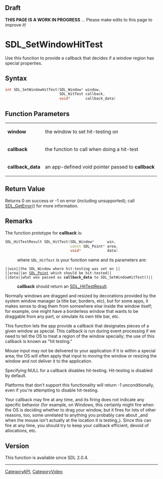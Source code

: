 == Draft ==

'''THIS PAGE IS A WORK IN PROGRESS''' ... Please make edits to this page to improve it!


<!-- #*^*^*^*^*See https://wiki.libsdl.org/SGFunctions for details on editing this page*^*^*^*^* -->


= SDL_SetWindowHitTest =
Use this function to provide a callback that decides if a window region has special properties.




== Syntax ==
<syntaxhighlight lang='c++'>
int SDL_SetWindowHitTest(SDL_Window* window,
                         SDL_HitTest callback,
                         void*       callback_data)
</syntaxhighlight>


== Function Parameters ==
{|
|'''window'''
|the window to set hit-testing on
|-
|'''callback'''
|the function to call when doing a hit-test
|-
|'''callback_data'''
|an app-defined void pointer passed to '''callback'''
|}


== Return Value ==
Returns 0 on success or -1 on error (including unsupported); call [[SDL_GetError]]() for more information.



== Remarks ==
The function prototype for '''callback''' is:
 <syntaxhighlight lang='c++'>
SDL_HitTestResult SDL_HitTest(SDL_Window*      win,
                              const SDL_Point* area,
                              void*            data)
</syntaxhighlight>
: where <code>SDL_HitTest</code> is your function name and its parameters are:
 ||<code>win</code>||the SDL_Window where hit-testing was set on ||
 ||<code>area</code>||an [[SDL_Point]] which should be hit-tested||
 ||<code>data</code>||what was passed as '''callback_data''' to SDL_SetWindowHitTest()||
: '''callback''' should return an [[SDL_HitTestResult]].

Normally windows are dragged and resized by decorations provided by the system window manager (a title bar, borders, etc), but for some apps, it makes sense to drag them from somewhere else inside the window itself; for example, one might have a borderless window that wants to be draggable from any part, or simulate its own title bar, etc.

This function lets the app provide a callback that designates pieces of a given window as special. This callback is run during event processing if we need to tell the OS to treat a region of the window specially; the use of this callback is known as "hit testing."

Mouse input may not be delivered to your application if it is within a special area; the OS will often apply that input to moving the window or resizing the window and not deliver it to the application.

Specifying NULL for a callback disables hit-testing. Hit-testing is disabled by default.

Platforms that don't support this functionality will return -1 unconditionally, even if you're attempting to disable hit-testing.

Your callback may fire at any time, and its firing does not indicate any specific behavior (for example, on Windows, this certainly might fire when the OS is deciding whether to drag your window, but it fires for lots of other reasons, too, some unrelated to anything you probably care about _and when the mouse isn't actually at the location it is testing_). Since this can fire at any time, you should try to keep your callback efficient, devoid of allocations, etc.

== Version ==
This function is available since SDL 2.0.4.

----
[[CategoryAPI]], [[CategoryVideo]]
<!-- #See the Style Guide for instructions on editing the footer. -->
